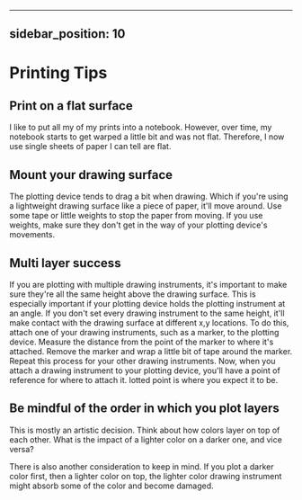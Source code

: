 
---
sidebar_position: 10
---

# Printing Tips

## Print on a flat surface

I like to put all my of my prints into a notebook. However, over time, my notebook starts to get warped a little bit and was not flat. Therefore, I now use single sheets of paper I can tell are flat.


## Mount your drawing surface

The plotting device tends to drag a bit when drawing. Which if you're using a lightweight drawing surface like a piece of paper, it'll move around. Use some tape or little weights to stop the paper from moving. If you use weights, make sure they don't get in the way of your plotting device's movements.

## Multi layer success

If you are plotting with multiple drawing instruments, it's important to make sure they're all the same height above the drawing surface. This is especially important if your plotting device holds the plotting instrument at an angle. If you don't set every drawing instrument to the same height, it'll make contact with the drawing surface at different x,y locations. To do this, attach one of your drawing instruments, such as a marker, to the plotting device. Measure the distance from the point of the marker to where it's attached. Remove the marker and wrap a little bit of tape around the marker. Repeat this process for your other drawing instruments. Now, when you attach a drawing instrument to your plotting device, you'll have a point of reference for where to attach it. 
lotted point is where you expect it to be. 

## Be mindful of the order in which you plot layers

This is mostly an artistic decision. Think about how colors layer on top of each other. What is the impact of a lighter color on a darker one, and vice versa?

There is also another consideration to keep in mind. If you plot a darker color first, then a lighter color on top, the lighter color drawing instrument might absorb some of the color and become damaged.
